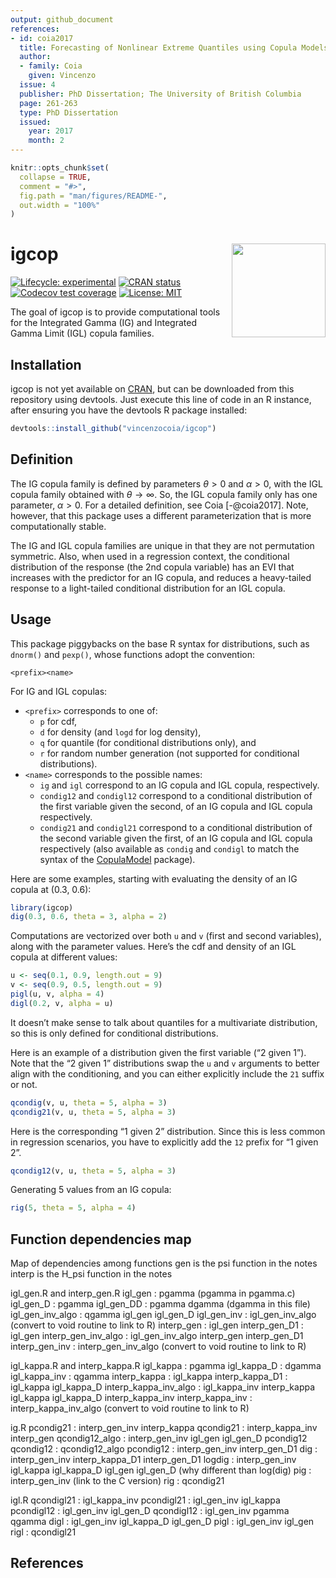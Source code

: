 ```yaml
---
output: github_document
references:
- id: coia2017
  title: Forecasting of Nonlinear Extreme Quantiles using Copula Models
  author:
  - family: Coia
    given: Vincenzo
  issue: 4
  publisher: PhD Dissertation; The University of British Columbia
  page: 261-263
  type: PhD Dissertation
  issued:
    year: 2017
    month: 2
---
```


<!-- README.md is generated from README.Rmd. Please edit that file -->

```r
knitr::opts_chunk$set(
  collapse = TRUE,
  comment = "#>",
  fig.path = "man/figures/README-",
  out.width = "100%"
)
```

# igcop <img src="man/figures/igcop-240x278.png" align="right" height="150" />

<!-- badges: start -->
[![Lifecycle: experimental](https://img.shields.io/badge/lifecycle-experimental-orange.svg)](https://www.tidyverse.org/lifecycle/#experimental)
[![CRAN status](https://www.r-pkg.org/badges/version/igcop)](https://CRAN.R-project.org/package=igcop)
[![Codecov test coverage](https://codecov.io/gh/vincenzocoia/igcop/branch/master/graph/badge.svg)](https://codecov.io/gh/vincenzocoia/igcop?branch=master)
[![License: MIT](https://img.shields.io/badge/license-MIT-blue.svg)](https://cran.r-project.org/web/licenses/MIT)
<!-- badges: end -->

The goal of igcop is to provide computational tools for the Integrated Gamma (IG) and Integrated Gamma Limit (IGL) copula families.

## Installation

igcop is not yet available on [CRAN](https://CRAN.R-project.org), but can be downloaded from this repository using devtools. Just execute this line of code in an R instance, after ensuring you have the devtools R package installed:

``` r
devtools::install_github("vincenzocoia/igcop")
```

## Definition

The IG copula family is defined by parameters $\theta > 0$ and $\alpha > 0$, with the IGL copula family obtained with $\theta \rightarrow \infty$. So, the IGL copula family only has one parameter, $\alpha > 0$. For a detailed definition, see Coia [-@coia2017]. Note, however, that this package uses a different parameterization that is more computationally stable.

The IG and IGL copula families are unique in that they are not permutation symmetric. Also, when used in a regression context, the conditional distribution of the response (the 2nd copula variable) has an EVI that increases with the predictor for an IG copula, and reduces a heavy-tailed response to a light-tailed conditional distribution for an IGL copula.

## Usage

This package piggybacks on the base R syntax for distributions, such as `dnorm()` and `pexp()`, whose functions adopt the convention:

```
<prefix><name>
```

For IG and IGL copulas:

- `<prefix>` corresponds to one of:
    - `p` for cdf, 
    - `d` for density (and `logd` for log density),
    - `q` for quantile (for conditional distributions only), and
    - `r` for random number generation (not supported for conditional distributions).
- `<name>` corresponds to the possible names:
    - `ig` and `igl` correspond to an IG copula and IGL copula, respectively.
    - `condig12` and `condigl12` correspond to a conditional distribution of the first variable given the second, of an IG copula and IGL copula respectively. 
    - `condig21` and `condigl21` correspond to a conditional distribution of the second variable given the first, of an IG copula and IGL copula respectively (also available as `condig` and `condigl` to match the syntax of the [CopulaModel](https://github.com/vincenzocoia/CopulaModel) package).


Here are some examples, starting with evaluating the density of an IG copula at (0.3, 0.6):

```r
library(igcop)
dig(0.3, 0.6, theta = 3, alpha = 2)
```

Computations are vectorized over both `u` and `v` (first and second variables), along with the parameter values. Here's the cdf and density of an IGL copula at different values:

```r
u <- seq(0.1, 0.9, length.out = 9)
v <- seq(0.9, 0.5, length.out = 9)
pigl(u, v, alpha = 4)
digl(0.2, v, alpha = u)
```

It doesn't make sense to talk about quantiles for a multivariate distribution, so this is only defined for conditional distributions. 

Here is an example of a distribution given the first variable ("2 given 1"). Note that the "2 given 1" distributions swap the `u` and `v` arguments to better align with the conditioning, and you can either explicitly include the `21` suffix or not.

```r
qcondig(v, u, theta = 5, alpha = 3)
qcondig21(v, u, theta = 5, alpha = 3)
```

Here is the corresponding "1 given 2" distribution. Since this is less common in regression scenarios, you have to explicitly add the `12` prefix for "1 given 2".

```r
qcondig12(v, u, theta = 5, alpha = 3)
```


Generating 5 values from an IG copula:

```r
rig(5, theta = 5, alpha = 4)
```

## Function dependencies map


Map of dependencies among functions
gen is the psi function in the notes
interp  is the H_psi function in the notes

igl_gen.R and interp_gen.R
igl_gen : pgamma  (pgamma in pgamma.c)
igl_gen_D : pgamma
igl_gen_DD : pgamma  dgamma  (dgamma in this file)
igl_gen_inv_algo : qgamma igl_gen igl_gen_D
igl_gen_inv : igl_gen_inv_algo (convert to void routine to link to R)
interp_gen : igl_gen
interp_gen_D1 : igl_gen
interp_gen_inv_algo : igl_gen_inv_algo interp_gen interp_gen_D1
interp_gen_inv : interp_gen_inv_algo (convert to void routine to link to R)

igl_kappa.R and interp_kappa.R
igl_kappa : pgamma
igl_kappa_D : dgamma
igl_kappa_inv : qgamma
interp_kappa : igl_kappa
interp_kappa_D1 : igl_kappa igl_kappa_D
interp_kappa_inv_algo : igl_kappa_inv interp_kappa igl_kappa igl_kappa_D interp_kappa_inv
interp_kappa_inv : interp_kappa_inv_algo (convert to void routine to link to R)

ig.R
pcondig21 : interp_gen_inv interp_kappa
qcondig21 : interp_kappa_inv  interp_gen
qcondig12_algo :  interp_gen_inv igl_gen igl_gen_D pcondig12
qcondig12 : qcondig12_algo
pcondig12 : interp_gen_inv interp_gen_D1
dig : interp_gen_inv interp_kappa_D1 interp_gen_D1
logdig  : interp_gen_inv igl_kappa igl_kappa_D igl_gen igl_gen_D
  (why different than log(dig)
pig : interp_gen_inv  (link to the C version)
rig : qcondig21

igl.R
qcondigl21 : igl_kappa_inv
pcondigl21 : igl_gen_inv igl_kappa
pcondigl12 : igl_gen_inv igl_gen_D
qcondigl12 : igl_gen_inv pgamma qgamma
digl : igl_gen_inv igl_kappa_D igl_gen_D
pigl : igl_gen_inv igl_gen
rigl : qcondigl21


## References
